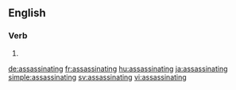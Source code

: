 ==English==

===Verb===
{{head|en|present participle}}

# {{present participle of|assassinate|lang=en}}

[[de:assassinating]]
[[fr:assassinating]]
[[hu:assassinating]]
[[ja:assassinating]]
[[simple:assassinating]]
[[sv:assassinating]]
[[vi:assassinating]]
